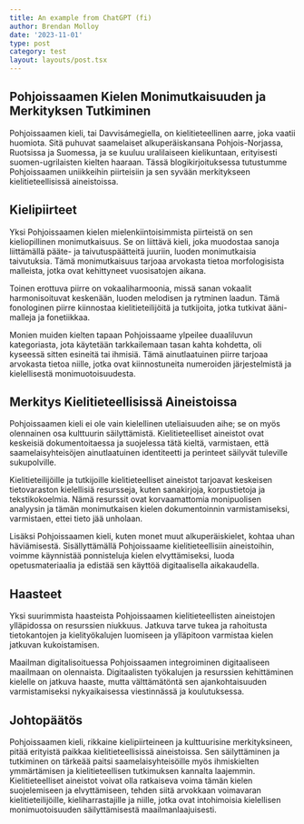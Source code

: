 ```yaml
---
title: An example from ChatGPT (fi)
author: Brendan Molloy
date: '2023-11-01'
type: post
category: test
layout: layouts/post.tsx
---
```


## Pohjoissaamen Kielen Monimutkaisuuden ja Merkityksen Tutkiminen

Pohjoissaamen kieli, tai Davvisámegiella, on kielitieteellinen aarre, joka vaatii huomiota. Sitä puhuvat saamelaiset alkuperäiskansana Pohjois-Norjassa, Ruotsissa ja Suomessa, ja se kuuluu uralilaiseen kielikuntaan, erityisesti suomen-ugrilaisten kielten haaraan. Tässä blogikirjoituksessa tutustumme Pohjoissaamen uniikkeihin piirteisiin ja sen syvään merkitykseen kielitieteellisissä aineistoissa.

## Kielipiirteet

Yksi Pohjoissaamen kielen mielenkiintoisimmista piirteistä on sen kieliopillinen monimutkaisuus. Se on liittävä kieli, joka muodostaa sanoja liittämällä pääte- ja taivutuspäätteitä juuriin, luoden monimutkaisia taivutuksia. Tämä monimutkaisuus tarjoaa arvokasta tietoa morfologisista malleista, jotka ovat kehittyneet vuosisatojen aikana.

Toinen erottuva piirre on vokaaliharmoonia, missä sanan vokaalit harmonisoituvat keskenään, luoden melodisen ja rytminen laadun. Tämä fonologinen piirre kiinnostaa kielitieteilijöitä ja tutkijoita, jotka tutkivat ääni-malleja ja fonetiikkaa.

Monien muiden kielten tapaan Pohjoissaame ylpeilee duaaliluvun kategoriasta, jota käytetään tarkkailemaan tasan kahta kohdetta, oli kyseessä sitten esineitä tai ihmisiä. Tämä ainutlaatuinen piirre tarjoaa arvokasta tietoa niille, jotka ovat kiinnostuneita numeroiden järjestelmistä ja kielellisestä monimuotoisuudesta.

## Merkitys Kielitieteellisissä Aineistoissa

Pohjoissaamen kieli ei ole vain kielellinen uteliaisuuden aihe; se on myös olennainen osa kulttuurin säilyttämistä. Kielitieteelliset aineistot ovat keskeisiä dokumentoitaessa ja suojelessa tätä kieltä, varmistaen, että saamelaisyhteisöjen ainutlaatuinen identiteetti ja perinteet säilyvät tuleville sukupolville.

Kielitieteilijöille ja tutkijoille kielitieteelliset aineistot tarjoavat keskeisen tietovaraston kielellisiä resursseja, kuten sanakirjoja, korpustietoja ja tekstikokoelmia. Nämä resurssit ovat korvaamattomia monipuolisen analyysin ja tämän monimutkaisen kielen dokumentoinnin varmistamiseksi, varmistaen, ettei tieto jää unholaan.

Lisäksi Pohjoissaamen kieli, kuten monet muut alkuperäiskielet, kohtaa uhan häviämisestä. Sisällyttämällä Pohjoissaame kielitieteellisiin aineistoihin, voimme käynnistää ponnisteluja kielen elvyttämiseksi, luoda opetusmateriaalia ja edistää sen käyttöä digitaalisella aikakaudella.

## Haasteet

Yksi suurimmista haasteista Pohjoissaamen kielitieteellisten aineistojen ylläpidossa on resurssien niukkuus. Jatkuva tarve tukea ja rahoitusta tietokantojen ja kielityökalujen luomiseen ja ylläpitoon varmistaa kielen jatkuvan kukoistamisen.

Maailman digitalisoituessa Pohjoissaamen integroiminen digitaaliseen maailmaan on olennaista. Digitaalisten työkalujen ja resurssien kehittäminen kielelle on jatkuva haaste, mutta välttämätöntä sen ajankohtaisuuden varmistamiseksi nykyaikaisessa viestinnässä ja koulutuksessa.

## Johtopäätös

Pohjoissaamen kieli, rikkaine kielipiirteineen ja kulttuurisine merkityksineen, pitää erityistä paikkaa kielitieteellisissä aineistoissa. Sen säilyttäminen ja tutkiminen on tärkeää paitsi saamelaisyhteisöille myös ihmiskielten ymmärtämisen ja kielitieteellisen tutkimuksen kannalta laajemmin. Kielitieteelliset aineistot voivat olla ratkaiseva voima tämän kielen suojelemiseen ja elvyttämiseen, tehden siitä arvokkaan voimavaran kielitieteilijöille, kieliharrastajille ja niille, jotka ovat intohimoisia kielellisen monimuotoisuuden säilyttämisestä maailmanlaajuisesti.
